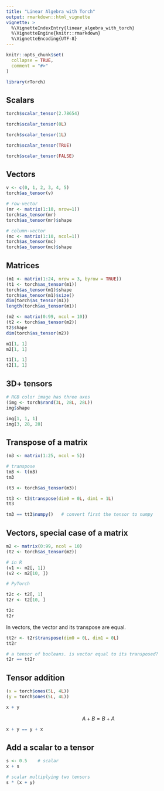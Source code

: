 ```yaml
---
title: "Linear Algebra with Torch"
output: rmarkdown::html_vignette
vignette: >
  %\VignetteIndexEntry{linear_algebra_with_torch}
  %\VignetteEngine{knitr::rmarkdown}
  %\VignetteEncoding{UTF-8}
---
```


```r
knitr::opts_chunk$set(
  collapse = TRUE,
  comment = "#>"
)
```

```r
library(rTorch)
```


## Scalars

```r
torch$scalar_tensor(2.78654)

torch$scalar_tensor(0L)

torch$scalar_tensor(1L)

torch$scalar_tensor(TRUE)

torch$scalar_tensor(FALSE)
```

## Vectors

```r
v <- c(0, 1, 2, 3, 4, 5)
torch$as_tensor(v)
```


```r
# row-vector
(mr <- matrix(1:10, nrow=1))
torch$as_tensor(mr)
torch$as_tensor(mr)$shape
```

```r
# column-vector
(mc <- matrix(1:10, ncol=1))
torch$as_tensor(mc)
torch$as_tensor(mc)$shape
```

## Matrices

```r
(m1 <- matrix(1:24, nrow = 3, byrow = TRUE))
(t1 <- torch$as_tensor(m1))
torch$as_tensor(m1)$shape
torch$as_tensor(m1)$size()
dim(torch$as_tensor(m1))
length(torch$as_tensor(m1))
```

```r
(m2 <- matrix(0:99, ncol = 10))
(t2 <- torch$as_tensor(m2))
t2$shape
dim(torch$as_tensor(m2))
```

```r
m1[1, 1]
m2[1, 1]
```

```r
t1[1, 1]
t2[1, 1]
```

## 3D+ tensors

```r
# RGB color image has three axes 
(img <- torch$rand(3L, 28L, 28L))
img$shape
```

```r
img[1, 1, 1]
img[3, 28, 28]
```


## Transpose of a matrix

```r
(m3 <- matrix(1:25, ncol = 5))

# transpose
tm3 <- t(m3)
tm3
```

```r
(t3 <- torch$as_tensor(m3))

tt3 <- t3$transpose(dim0 = 0L, dim1 = 1L)
tt3
```

```r
tm3 == tt3$numpy()   # convert first the tensor to numpy
```

## Vectors, special case of a matrix

```r
m2 <- matrix(0:99, ncol = 10)
(t2 <- torch$as_tensor(m2))

# in R
(v1 <- m2[, 1])
(v2 <- m2[10, ])
```

```r
# PyTorch

t2c <- t2[, 1]
t2r <- t2[10, ]

t2c
t2r
```

In vectors, the vector and its transpose are equal.

```r
tt2r <- t2r$transpose(dim0 = 0L, dim1 = 0L)
tt2r
```

```r
# a tensor of booleans. is vector equal to its transposed?
t2r == tt2r
```

## Tensor addition

```r
(x = torch$ones(5L, 4L))
(y = torch$ones(5L, 4L))

x + y
```

$$A + B = B + A$$

```r
x + y == y + x
```

## Add a scalar to a tensor

```r
s <- 0.5    # scalar
x + s
```

```r
# scalar multiplying two tensors
s * (x + y)
```

